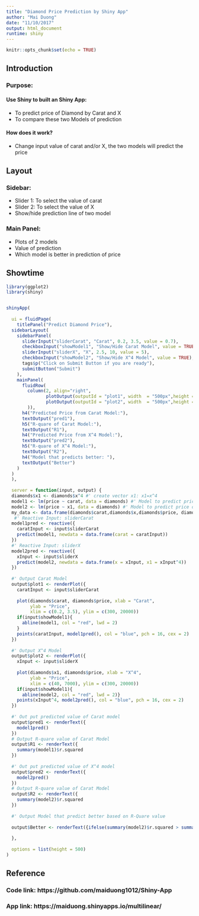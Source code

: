 ```yaml
---
title: "Diamond Price Prediction by Shiny App"
author: "Mai Duong"
date: "11/10/2017"
output: html_document
runtime: shiny
---
```



```r
knitr::opts_chunk$set(echo = TRUE)
```

## Introduction
### Purpose:
#### Use Shiny to built an Shiny App:
- To predict price of Diamond by Carat and X
- To compare these two Models of prediction

#### How does it work?
- Change input value of carat and/or X, the two models will predict the price 

## Layout 

### Sidebar:  
- Slider 1: To select the value of carat
- Slider 2: To select the value of X 
- Show/hide prediction line of two model

### Main Panel:
- Plots of 2 models
- Value of prediction
- Which model is better in prediction of price

## Showtime  

```r

library(ggplot2)
library(shiny)


shinyApp(
  
  ui = fluidPage(
    titlePanel("Predict Diamond Price"),
  sidebarLayout(
    sidebarPanel(
      sliderInput("sliderCarat", "Carat", 0.2, 3.5, value = 0.7),
      checkboxInput("showModel1", "Show/Hide Carat Model", value = TRUE),
      sliderInput("sliderX", "X", 2.5, 10, value = 5),
      checkboxInput("showModel2", "Show/Hide X^4 Model", value = TRUE),
      tags$p("Click on Submit Button if you are ready"),
      submitButton("Submit")
    ),
    mainPanel(
      fluidRow(
        column(2, align="right",
               plotOutput(outputId = "plot1", width  = "500px",height = "400px"),  
               plotOutput(outputId = "plot2", width  = "500px",height = "400px")
        )),
      h4("Predicted Price from Carat Model:"),
      textOutput("pred1"),
      h5("R-quare of Carat Model:"),
      textOutput("R1"),
      h4("Predicted Price from X^4 Model:"),
      textOutput("pred2"),
      h5("R-quare of X^4 Model:"),
      textOutput("R2"),
      h4("Model that predicts better: "),
      textOutput("Better")
    )
  )
  ),
  
  server = function(input, output) {
  diamonds$x1 <- diamonds$x^4 #' create vector x1: x1=x^4
  model1 <- lm(price ~ carat, data = diamonds) #' Model to predict price on carat input
  model2 <- lm(price ~ x1, data = diamonds) #' Model to predict price on X input
  my_data <- data.frame(diamonds$carat,diamonds$x,diamonds$price, diamonds$x1)
   #' Reactive Input: sliderCarat
  model1pred <- reactive({
    caratInput <- input$sliderCarat
    predict(model1, newdata = data.frame(carat = caratInput))
  })
  #' Reactive Input: sliderX
  model2pred <- reactive({
    xInput <- input$sliderX
    predict(model2, newdata = data.frame(x = xInput, x1 = xInput^4))
  })
  
  #' Output Carat Model 
  output$plot1 <- renderPlot({
    caratInput <- input$sliderCarat
    
    plot(diamonds$carat, diamonds$price, xlab = "Carat", 
         ylab = "Price", 
         xlim = c(0.2, 3.5), ylim = c(300, 20000))
    if(input$showModel1){
      abline(model1, col = "red", lwd = 2)
    }
    points(caratInput, model1pred(), col = "blue", pch = 16, cex = 2)
  })
  
  #' Output X^4 Model
  output$plot2 <- renderPlot({
    xInput <- input$sliderX
    
    plot(diamonds$x1, diamonds$price, xlab = "X^4", 
         ylab = "Price", 
         xlim = c(40, 7000), ylim = c(300, 20000))
    if(input$showModel1){
      abline(model2, col = "red", lwd = 2)}
    points(xInput^4, model2pred(), col = "blue", pch = 16, cex = 2)
  })
  
  #' Out put predicted value of Carat model 
  output$pred1 <- renderText({
    model1pred()
  })
  # Output R-quare value of Carat Model
  output$R1 <- renderText({
    summary(model1)$r.squared
  })
  
  #' Out put predicted value of X^4 model 
  output$pred2 <- renderText({
    model2pred()
  })
  # Output R-quare value of Carat Model
  output$R2 <- renderText({
    summary(model2)$r.squared
  })
  
  #' Output Model that predict better based on R-Quare value
  
  output$Better <- renderText({ifelse(summary(model2)$r.squared > summary(model1)$r.squared,"X^4 Model","Carat Model")})
  
  },
  
  options = list(height = 500)
)
```


## Reference
### Code link: https://github.com/maiduong1012/Shiny-App
### App link: https://maiduong.shinyapps.io/multilinear/



